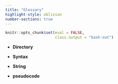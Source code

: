 ```yaml
---
title: "Glossary"
highlight-style: oblivion
number-sections: true
---
```


```r
knitr::opts_chunk$set(eval = FALSE,
                      class.output = "bash-out")
```



- **Directory**

- **Syntax**

- **String**

- **pseudocode**
